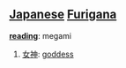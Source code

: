 == [[Japanese]] [[Furigana]] ==                             

'''[[reading]]''': megami

# [[女神]]: [[goddess]]